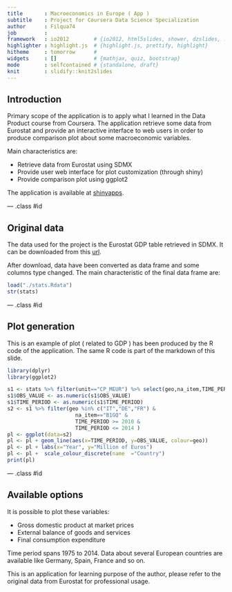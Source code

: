 ---
title       : Macroeconomics in Europe ( App )
subtitle    : Project for Coursera Data Science Specialization
author      : Filqua74
job         : 
framework   : io2012        # {io2012, html5slides, shower, dzslides, ...}
highlighter : highlight.js  # {highlight.js, prettify, highlight}
hitheme     : tomorrow      # 
widgets     : []            # {mathjax, quiz, bootstrap}
mode        : selfcontained # {standalone, draft}
knit        : slidify::knit2slides
---

## Introduction

Primary scope of the application is to apply what I learned in the Data Product course from Coursera. The application retrieve some data from Eurostat and provide an interactive interface to web users in order to produce comparison plot about some macroeconomic variables.

Main characteristics are:

* Retrieve data from Eurostat using SDMX
* Provide user web interface for plot customization (through shiny)
* Provide comparison plot using ggplot2

The application is available at <a href="https://filqua74.shinyapps.io/EcoPlot">shinyapps</a>.


--- .class #id 

## Original data

The data used for the project is the Eurostat GDP table retrieved in SDMX. It can be downloaded from this <a href="http://ec.europa.eu/eurostat/estat-navtree-portlet-prod/BulkDownloadListing?file=data/naida_10_gdp.sdmx.zip">url</a>.

After download, data have been converted as data frame and some columns type changed. The main characteristic of the final data frame are:

```{r echo=FALSE}
load("./stats.Rdata")
str(stats)
``` 

--- .class #id 

## Plot generation

This is an example of plot ( related to GDP ) has been produced by the R code of the application. The same R code is part of the markdown of this slide.

```{r echo=FALSE,message=FALSE, fig.width=10, fig.height=6, fig.align='center'}
library(dplyr)
library(ggplot2)

s1 <- stats %>% filter(unit=="CP_MEUR") %>% select(geo,na_item,TIME_PERIOD, OBS_VALUE)
s1$OBS_VALUE <- as.numeric(s1$OBS_VALUE)
s1$TIME_PERIOD <- as.numeric(s1$TIME_PERIOD)
s2 <- s1 %>% filter(geo %in% c("IT","DE","FR") & 
                      na_item=="B1GQ" &
                      TIME_PERIOD >= 2010 &
                      TIME_PERIOD <= 2014 )
pl <- ggplot(data=s2)
pl <- pl + geom_line(aes(x=TIME_PERIOD, y=OBS_VALUE, colour=geo))
pl <- pl + labs(x="Year", y="Million of Euros")
pl <- pl +  scale_colour_discrete(name  ="Country")
print(pl)
``` 

--- .class #id 

## Available options

It is possible to plot these variables:

* Gross domestic product at market prices
* External balance of goods and services
* Final consumption expenditure

Time period spans 1975 to 2014. Data about several European countries are available like Germany, Spain, France and so on.

This is an application for learning purpose of the author, please refer to the original data from Eurostat for professional usage.




